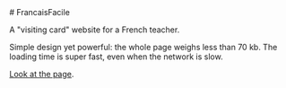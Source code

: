<div>
# FrancaisFacile

A "visiting card" website for a French teacher.

Simple design yet powerful: the whole page weighs less than 70 kb.
The loading time is super fast, even when the network is slow.

[Look at the page](https://francaisfacile.tolokoban.org/).

</div>
